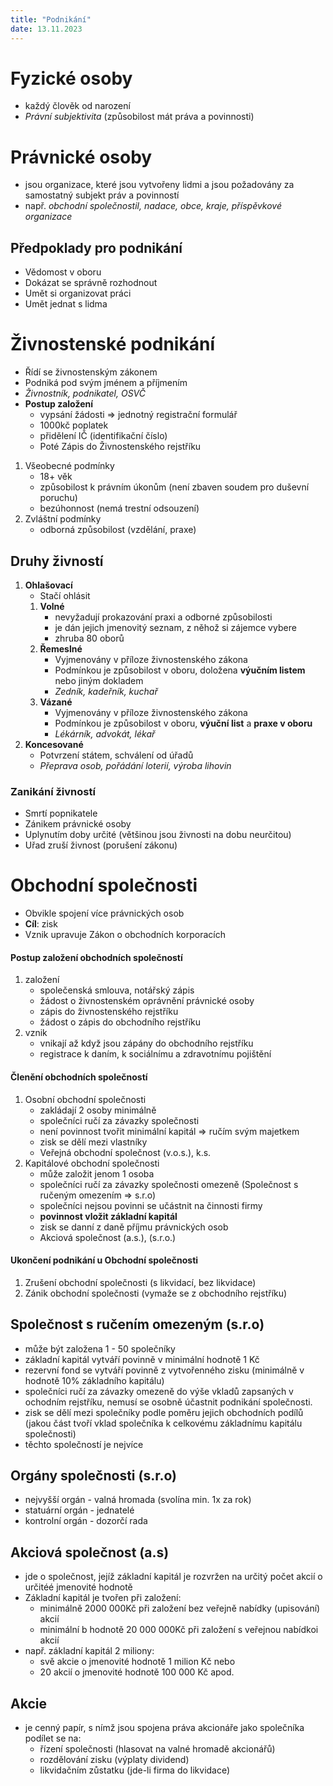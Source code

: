 ```yaml
---
title: "Podnikání"
date: 13.11.2023
---
```

# Fyzické osoby
- každý člověk od narození
- *Právní subjektivita* (způsobilost mát práva a povinnosti)
# Právnické osoby
- jsou organizace, které jsou vytvořeny lidmi a jsou požadovány za samostatný subjekt práv a povinností
- např. *obchodní společnostil, nadace, obce, kraje, příspěvkové organizace*

## Předpoklady pro podnikání
- Vědomost v oboru
- Dokázat se správně rozhodnout
- Umět si organizovat práci
- Umět jednat s lidma

# Živnostenské podnikání
- Řídí se živnostenským zákonem
- Podniká pod svým jménem a příjmením
- *Živnostník, podnikatel, OSVČ*
- **Postup založení**
    - vypsání žádosti => jednotný registrační formulář
    - 1000kč poplatek
    - přidělení IČ (identifikační číslo)
    - Poté Zápis do Živnostenského rejstříku
1. Všeobecné podmínky
    - 18+ věk
    - způsobilost k právním úkonům (není zbaven soudem pro duševní poruchu)
    - bezúhonnost (nemá trestní odsouzení)
2. Zvláštní podmínky
    - odborná způsobilost (vzdělání, praxe)

## Druhy živností
1. **Ohlašovací**
    - Stačí ohlásit
    1. **Volné**
        - nevyžadují prokazování praxi a odborné způsobilosti
        - je dán jejich jmenovitý seznam, z něhož si zájemce vybere
        - zhruba 80 oborů 
    1. **Řemeslné**
        - Vyjmenovány v příloze živnostenského zákona
        - Podmínkou je způsobilost v oboru, doložena **výučním listem** nebo jiným dokladem
        - *Zedník, kadeřník, kuchař*
    1. **Vázané**
        - Vyjmenovány v příloze živnostenského zákona
        - Podmínkou je způsobilost v oboru, **výuční list** a **praxe v oboru**
        - *Lékárník, advokát, lékař*
1. **Koncesované**
    - Potvrzení státem, schválení od úřadů
    - *Přeprava osob, pořádání loterií, výroba lihovin*

### Zanikání živností
- Smrtí popnikatele
- Zánikem právnické osoby
- Uplynutím doby určité (většinou jsou živnosti na dobu neurčitou)
- Uřad zruší živnost (porušení zákonu)

# Obchodní společnosti
- Obvikle spojení více právnických osob
- **Cíl**: zisk
- Vznik upravuje Zákon o obchodních korporacích

#### Postup založení obchodních společností
1. založení
    - společenská smlouva, notářský zápis
    - žádost o živnostenském oprávnění právnické osoby
    - zápis do živnostenského rejstříku
    - žádost o zápis do obchodního rejstříku
1. vznik
    - vnikají až když jsou zápány do obchodního rejstříku
    - registrace k daním, k sociálnímu a zdravotnímu pojištění

#### Členění obchodních společností
1. Osobní obchodní společnosti
    - zakládají 2 osoby minimálně
    - společníci ručí za závazky společnosti
    - není povinnost tvořit minimální kapitál => ručím svým majetkem
    - zisk se dělí mezi vlastníky
    - Veřejná obchodní společnost (v.o.s.), k.s.
1. Kapitálové obchodní společnosti
    - může založit jenom 1 osoba
    - společníci ručí za závazky společnosti omezeně (Společnost s ručeným omezením => s.r.o)
    - společníci nejsou povinni se učástnit na činnosti firmy
    - **povinnost vložit základní kapitál**
    - zisk se danní z daně příjmu právnických osob
    - Akciová společnost (a.s.), (s.r.o.) 

#### Ukončení podnikání u Obchodní společnosti
1. Zrušení obchodní společnosti (s likvidací, bez likvidace)
1. Zánik obchodní společnosti (vymaže se z obchodního rejstříku)

## Společnost s ručením omezeným (s.r.o)
- může být založena 1 - 50 společníky
- základní kapitál vytváří povinně v minimální hodnotě 1 Kč
- rezervní fond se vytváří povinně z vytvořenného zisku (minimálně v hodnotě 10% základního kapitálu)
- společníci ručí za závazky omezeně do výše vkladů zapsaných v ochodním rejstříku, nemusí se osobně účastnit podnikání společnosti.
- zisk se dělí mezi společníky podle poměru jejich obchodních podílů (jakou část tvoří vklad společníka k celkovému základnímu kapitálu společnosti)
- těchto společností je nejvíce

## Orgány společnosti (s.r.o)
- nejvyšší orgán - valná hromada (svolína min. 1x za rok)
- statuární orgán - jednatelé 
- kontrolní orgán - dozorčí rada 

## Akciová společnost (a.s)
- jde o společnost, jejíž základní kapitál je rozvržen na určitý počet akcií o určitéé jmenovité hodnotě
- Základní kapitál je tvořen při založení:
    - minimálně 2000 000Kč při založení bez veřejně nabídky (upisování) akcií
    - minimální b hodnotě 20 000 000Kč při založení s veřejnou nabídkoi akcií 
- např. základní kapitál 2 miliony:
    - svě akcie o jmenovité hodnotě 1 milion Kč nebo
    - 20 akcií o jmenovité hodnotě 100 000 Kč apod.

## Akcie
- je cenný papír, s nímž jsou spojena práva akcionáře jako společníka podílet se na:
	- řízení společnosti (hlasovat na valné hromadě akcionářů)
	- rozdělování zisku (výplaty dividend)
	- likvidačním zůstatku (jde-li firma do likvidace)
